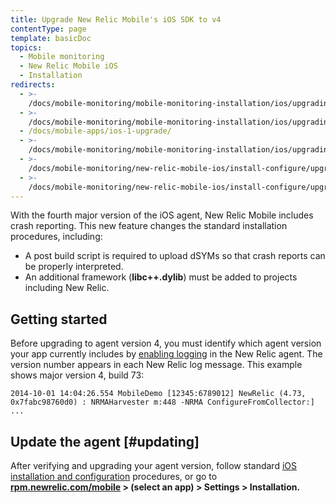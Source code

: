 ```yaml
---
title: Upgrade New Relic Mobile's iOS SDK to v4
contentType: page
template: basicDoc
topics:
  - Mobile monitoring
  - New Relic Mobile iOS
  - Installation
redirects:
  - >-
    /docs/mobile-monitoring/mobile-monitoring-installation/ios/upgrading-new-relic-mobiles-ios-sdk-v4/
  - >-
    /docs/mobile-monitoring/mobile-monitoring-installation/ios/upgrading-new-relic-mobiles-ios-sdk-v1-0/
  - /docs/mobile-apps/ios-1-upgrade/
  - >-
    /docs/mobile-monitoring/mobile-monitoring-installation/ios/upgrading-new-relic-mobiles-ios-sdk-v1/
  - >-
    /docs/mobile-monitoring/new-relic-mobile-ios/install-configure/upgrading-new-relic-mobiles-ios-sdk-v4/
  - >-
    /docs/mobile-monitoring/new-relic-mobile-ios/install-configure/upgrade-new-relic-mobiles-ios-sdk-v4/
---
```


With the fourth major version of the iOS agent, New Relic Mobile includes crash reporting. This new feature changes the standard installation procedures, including:

* A post build script is required to upload dSYMs so that crash reports can be properly interpreted.
* An additional framework (**libc++.dylib**) must be added to projects including New Relic.

## Getting started

Before upgrading to agent version 4, you must identify which agent version your app currently includes by [enabling logging](/docs/mobile-monitoring/mobile-monitoring-installation/getting-started/ios-installation-configuration#logging) in the New Relic agent. The version number appears in each New Relic log message. This example shows major version 4, build 73:

```
2014-10-01 14:04:26.554 MobileDemo [12345:6789012] NewRelic (4.73, 0x7fabc98760d0) : NRMAHarvester m:448 -NRMA ConfigureFromCollector:] ...
```

## Update the agent [#updating]

After verifying and upgrading your agent version, follow standard [iOS installation and configuration](/docs/mobile-monitoring/mobile-monitoring-installation/getting-started/ios-installation-configuration) procedures, or go to **[rpm.newrelic.com/mobile](https://rpm.newrelic.com/mobile) > (select an app) > Settings > Installation.**
